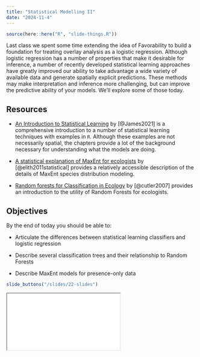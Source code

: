 ```yaml
---
title: "Statistical Modelling II"
date: "2024-11-4"
---
```


```r
source(here::here("R", "slide-things.R"))
```

Last class we spent some time extending the idea of Favorability to build a foundation for treating overlay analysis as a logistic regression. Although logistic regression has a number of properties that make it desirable for inference, a number of recently developed statistical learning approaches have greatly improved our ability to take advantage a wide variety of available data and generate spatially explicit predictions. These methods may make interpretation and inference more challenging, but can improve the predictive ability of your models. We'll explore some of those today.

## Resources

- <i class="fas fa-external-link-square-alt"></i> [An Introduction to Statistical Learning](https://www.statlearning.com/) by [@James2021] is a comprehensive introduction to a number of statistical learning techniques with examples in `R`. Although these examples are not necessarily spatial, the chapters provide a lot of the background necessary for understanding what the models are doing.

- <i class="fas fa-external-link-square-alt"></i> [A statistical explanation of MaxEnt for ecologists](https://hastie.su.domains/Papers/maxent_explained.pdf) by [@elith2011statistical] provides a relatively accessible description of the details of MaxEnt species distribution modeling.

- <i class="fas fa-external-link-square-alt"></i> [Random forests for Classification in Ecology](https://esajournals.onlinelibrary.wiley.com/doi/full/10.1890/07-0539.1) by [@cutler2007] provides an introduction to the utility of Random Forests for ecologists.


## Objectives

By the end of today you should be able to:

- Articulate the differences between statistical learning classifiers and logistic regression

- Describe several classification trees and their relationship to Random Forests

- Describe MaxEnt models for presence-only data


```r
slide_buttons("/slides/22-slides")
```

<div>

```{=html}
<iframe class="slide-deck" src="/slides/22-slides.html"></iframe>
```

</div>

<!--
[Panopto Video](https://boisestate.hosted.panopto.com/Panopto/Pages/Viewer.aspx?id=4490849b-8188-40a6-b657-b0b201521f29&start=0)--> 
